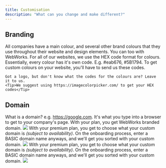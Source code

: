 ```yaml
---
title: Customisation
description: "What can you change and make different?"
---
```

## Branding
<Tabs>
<Tab title="Colours">
    All companies have a main colour, and several other brand colours that they use throughout their website and design elements. You can too with WebWorks.
    <Info>For all of our websites, we use the HEX code format for colours. Essentially, every colour has it's own code. E.g. #eab676, #5B1794.</Info>
    To get custom colours on your website, you'll have to send us these codes.

    Got a logo, but don't know what the codes for the colours are? Leave it to us. 
    <Tip>We suggest using https://imagecolorpicker.com/ to get your HEX codes</Tip>

</Tabs>

## Domain
<Note>What is a domain? e.g. https://google.com. It's what you type into a browser to get to your company's page.</Note>
<Tabs>
  <Tab title="BASIC">
    With your plan, you get WebWorks branded domain.
    <Frame caption="Replace mydomain with your choice">
        <img src="/images/branded-domain.png" />
    </Frame>
  </Tab>
  <Tab title="PLUS">
    With your premium plan, you get to choose what your custom domain is _(subject to availability)_.
    <Check>On the onboarding process, enter a BASIC domain name anyways, and we'll get you sorted with your custom domain.</Check>
    <Frame caption="Replace mydomain with your choice">
        <img src="/images/custom-domain.png" />
    </Frame>
  </Tab>
  <Tab title="PROFESSIONAL">
    With your premium plan, you get to choose what your custom domain is _(subject to availability)_.
    <Check>On the onboarding process, enter a BASIC domain name anyways, and we'll get you sorted with your custom domain.</Check>
    <Frame caption="Replace mydomain with your choice">
        <img src="/images/custom-domain.png" />
    </Frame>
  </Tab>
</Tabs>


